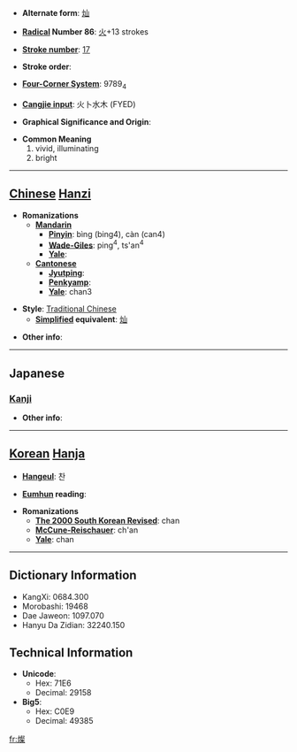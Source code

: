 * '''Alternate form''': [[灿]]

* '''[[Wiktionary:Chinese radical index| Radical]] Number 86''': [[Wiktionary:Chinese radical index 火|火]]+13 strokes

* '''[[Wiktionary:Chinese total strokes index|Stroke number]]''': [[Wiktionary:Chinese total strokes index 17|17]]

* '''Stroke order''': 

* '''[[Wiktionary:Chinese four corner index|Four-Corner System]]''': 9789<sub>4</sub>

* '''[[Wiktionary:Chinese Cangjie index|Cangjie input]]''': 火卜水木 (FYED)

* '''Graphical Significance and Origin''': 

* '''Common Meaning'''
*#vivid, illuminating
*# bright


----

== [[Chinese]] [[Hanzi]] ==

* '''Romanizations'''
** '''[[Mandarin]]'''
*** '''[[Pinyin]]''': bìng (bing4), càn (can4)
*** '''[[Wade-Giles]]''': ping<sup>4</sup>, ts'an<sup>4</sup>
*** '''[[Yale]]''': 
** '''[[Cantonese]]'''
*** '''[[Jyutping]]''':
*** '''[[Penkyamp]]''': 
*** '''[[Yale]]''': chan3

* '''Style''': [[Traditional Chinese]] 
** '''[[Simplified Chinese|Simplified]] equivalent''': [[灿]]

* '''Other info''': 

----

==Japanese==
===[[Kanji]]===
{{kanji|on readings=[[さん]] (san)|kun readings=[[あきらか]] (akiraka)}}

* '''Other info''':  

----

== [[Korean]] [[Hanja]] ==

* '''[[Hangeul]]''': 찬

* '''[[Eumhun]] reading''': 

* '''Romanizations'''
** '''[[The 2000 South Korean Revised Romanization|The 2000 South Korean Revised]]''': chan
** '''[[McCune-Reischauer]]''': ch'an
** '''[[Yale]]''': chan

----

== Dictionary Information ==

* KangXi: 0684.300
* Morobashi: 19468
* Dae Jaweon: 1097.070
* Hanyu Da Zidian: 32240.150

== Technical Information ==

* '''Unicode''':
** Hex: 71E6
** Decimal: 29158
* '''Big5''':
** Hex: C0E9
** Decimal: 49385

[[fr:燦]]
